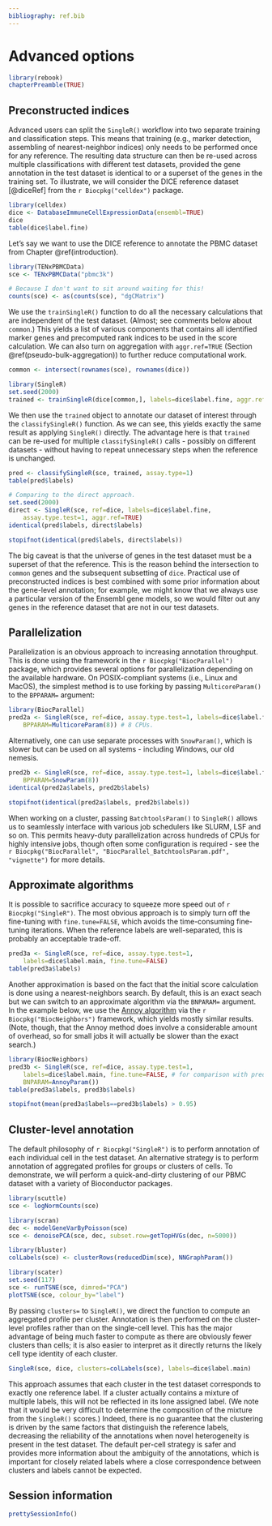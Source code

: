 ```yaml
---
bibliography: ref.bib
---
```


# Advanced options

```r
library(rebook)
chapterPreamble(TRUE)
```

## Preconstructed indices

Advanced users can split the `SingleR()` workflow into two separate training and classification steps.
This means that training (e.g., marker detection, assembling of nearest-neighbor indices) only needs to be performed once
for any reference.
The resulting data structure can then be re-used across multiple classifications with different test datasets, 
provided the gene annotation in the test dataset is identical to or a superset of the genes in the training set.
To illustrate, we will consider the DICE reference dataset [@diceRef] from the `r Biocpkg("celldex")` package.

```r
library(celldex)
dice <- DatabaseImmuneCellExpressionData(ensembl=TRUE)
dice
table(dice$label.fine)
```

Let's say we want to use the DICE reference to annotate the PBMC dataset from Chapter \@ref(introduction).

```r
library(TENxPBMCData)
sce <- TENxPBMCData("pbmc3k")
```

```r
# Because I don't want to sit around waiting for this!
counts(sce) <- as(counts(sce), "dgCMatrix")
```

We use the `trainSingleR()` function to do all the necessary calculations 
that are independent of the test dataset.
(Almost; see comments below about `common`.)
This yields a list of various components that contains all identified marker genes
and precomputed rank indices to be used in the score calculation.
We can also turn on aggregation with `aggr.ref=TRUE` (Section \@ref(pseudo-bulk-aggregation))
to further reduce computational work.

```r
common <- intersect(rownames(sce), rownames(dice))

library(SingleR)
set.seed(2000)
trained <- trainSingleR(dice[common,], labels=dice$label.fine, aggr.ref=TRUE)
```

We then use the `trained` object to annotate our dataset of interest through the `classifySingleR()` function.
As we can see, this yields exactly the same result as applying `SingleR()` directly.
The advantage here is that `trained` can be re-used for multiple `classifySingleR()` calls - 
possibly on different datasets - without having to repeat unnecessary steps when the reference is unchanged.

```r
pred <- classifySingleR(sce, trained, assay.type=1)
table(pred$labels)

# Comparing to the direct approach.
set.seed(2000)
direct <- SingleR(sce, ref=dice, labels=dice$label.fine,
    assay.type.test=1, aggr.ref=TRUE)
identical(pred$labels, direct$labels)
```

```r
stopifnot(identical(pred$labels, direct$labels))
```

The big caveat is that the universe of genes in the test dataset must be a superset of that the reference.
This is the reason behind the intersection to `common` genes and the subsequent subsetting of `dice`.
Practical use of preconstructed indices is best combined with some prior information about the gene-level annotation;
for example, we might know that we always use a particular version of the Ensembl gene models,
so we would filter out any genes in the reference dataset that are not in our test datasets.

## Parallelization

Parallelization is an obvious approach to increasing annotation throughput.
This is done using the framework in the `r Biocpkg("BiocParallel")` package, 
which provides several options for parallelization depending on the available hardware.
On POSIX-compliant systems (i.e., Linux and MacOS), the simplest method is to use forking 
by passing `MulticoreParam()` to the `BPPARAM=` argument:

```r
library(BiocParallel)
pred2a <- SingleR(sce, ref=dice, assay.type.test=1, labels=dice$label.fine,
    BPPARAM=MulticoreParam(8)) # 8 CPUs.
```

Alternatively, one can use separate processes with `SnowParam()`, 
which is slower but can be used on all systems - including Windows, our old nemesis.

```r
pred2b <- SingleR(sce, ref=dice, assay.type.test=1, labels=dice$label.fine,
    BPPARAM=SnowParam(8))
identical(pred2a$labels, pred2b$labels) 
```

```r
stopifnot(identical(pred2a$labels, pred2b$labels))
```

When working on a cluster, passing `BatchtoolsParam()` to `SingleR()` allows us to
seamlessly interface with various job schedulers like SLURM, LSF and so on.
This permits heavy-duty parallelization across hundreds of CPUs for highly intensive jobs,
though often some configuration is required - 
see the `r Biocpkg("BiocParallel", "BiocParallel_BatchtoolsParam.pdf", "vignette")` for more details.

## Approximate algorithms

It is possible to sacrifice accuracy to squeeze more speed out of `r Biocpkg("SingleR")`.
The most obvious approach is to simply turn off the fine-tuning with `fine.tune=FALSE`,
which avoids the time-consuming fine-tuning iterations.
When the reference labels are well-separated, this is probably an acceptable trade-off.

```r
pred3a <- SingleR(sce, ref=dice, assay.type.test=1, 
    labels=dice$label.main, fine.tune=FALSE)
table(pred3a$labels)
```

Another approximation is based on the fact that the initial score calculation is done using a nearest-neighbors search.
By default, this is an exact seach but we can switch to an approximate algorithm via the `BNPARAM=` argument.
In the example below, we use the [Annoy algorithm](https://github.com/spotify/annoy) 
via the `r Biocpkg("BiocNeighbors")` framework, which yields mostly similar results.
(Note, though, that the Annoy method does involve a considerable amount of overhead,
so for small jobs it will actually be slower than the exact search.)

```r
library(BiocNeighbors)
pred3b <- SingleR(sce, ref=dice, assay.type.test=1, 
    labels=dice$label.main, fine.tune=FALSE, # for comparison with pred3a.
    BNPARAM=AnnoyParam())
table(pred3a$labels, pred3b$labels)
```

```r
stopifnot(mean(pred3a$labels==pred3b$labels) > 0.95)
```

## Cluster-level annotation

The default philosophy of `r Biocpkg("SingleR")` is to perform annotation of each individual cell in the test dataset.
An alternative strategy is to perform annotation of aggregated profiles for groups or clusters of cells.
To demonstrate, we will perform a quick-and-dirty clustering of our PBMC dataset with a variety of Bioconductor packages.

```r
library(scuttle)
sce <- logNormCounts(sce)

library(scran)
dec <- modelGeneVarByPoisson(sce)
sce <- denoisePCA(sce, dec, subset.row=getTopHVGs(dec, n=5000))

library(bluster)
colLabels(sce) <- clusterRows(reducedDim(sce), NNGraphParam())

library(scater)
set.seed(117)
sce <- runTSNE(sce, dimred="PCA")
plotTSNE(sce, colour_by="label")
```

By passing `clusters=` to `SingleR()`, we direct the function to compute an aggregated profile per cluster.
Annotation is then performed on the cluster-level profiles rather than on the single-cell level.
This has the major advantage of being much faster to compute as there are obviously fewer clusters than cells;
it is also easier to interpret as it directly returns the likely cell type identity of each cluster.

```r
SingleR(sce, dice, clusters=colLabels(sce), labels=dice$label.main)
```

This approach assumes that each cluster in the test dataset corresponds to exactly one reference label.
If a cluster actually contains a mixture of multiple labels, this will not be reflected in its lone assigned label.
(We note that it would be very difficult to determine the composition of the mixture from the `SingleR()` scores.)
Indeed, there is no guarantee that the clustering is driven by the same factors that distinguish the reference labels,
decreasing the reliability of the annotations when novel heterogeneity is present in the test dataset.
The default per-cell strategy is safer and provides more information about the ambiguity of the annotations, 
which is important for closely related labels where a close correspondence between clusters and labels cannot be expected. 

## Session information {-}

```r
prettySessionInfo()
```
